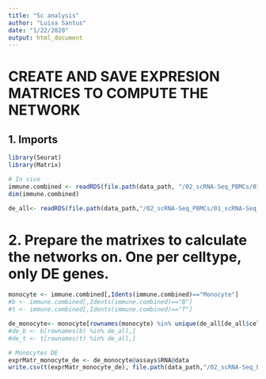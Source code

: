 ```yaml
---
title: "Sc analysis"
author: "Luisa Santus"
date: "1/22/2020"
output: html_document
---
```



#  CREATE AND SAVE EXPRESION MATRICES TO COMPUTE THE NETWORK 

## 1. Imports
```r
library(Seurat)
library(Matrix)

# In vivo 
immune.combined <- readRDS(file.path(data_path, "/02_scRNA-Seq_PBMCs/01_scRNA-Seq_inVivo_rhemac10/05_RObjects/03_prep/03_immune.combined.ready.rds"))
dim(immune.combined)

de_all<- readRDS(file.path(data_path,"/02_scRNA-Seq_PBMCs/01_scRNA-Seq_inVivo_rhemac10/05_RObjects/04_DE/de_all_stages.rds"))
```

# 2. Prepare the matrixes to calculate the networks on. One per celltype, only DE genes. 
```r
monocyte <- immune.combined[,Idents(immune.combined)=="Monocyte"]
#b <- immune.combined[,Idents(immune.combined)=="B"]
#t <- immune.combined[,Idents(immune.combined)=="T"]

de_monocyte<- monocyte[rownames(monocyte) %in% unique(de_all[de_all$celltype == "Monocyte",]$primerid),]
#de_b <- b[rownames(b) %in% de_all,]
#de_t <- t[rownames(t) %in% de_all,]

# Monocytes DE
exprMatr_monocyte_de <- de_monocyte@assays$RNA@data
write.csv(t(exprMatr_monocyte_de), file.path(data_path,"/02_scRNA-Seq_PBMCs/01_scRNA-Seq_inVivo_rhemac10/05_RObjects/09_graph/matrix_monocytes_de.csv", row.names = FALSE))

```

